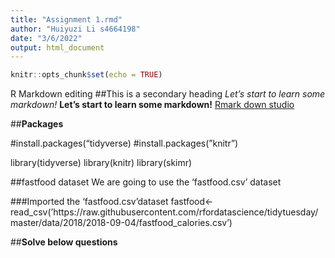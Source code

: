 ```yaml
---
title: "Assignment 1.rmd"
author: "Huiyuzi Li s4664198"
date: "3/6/2022"
output: html_document
---
```


```r
knitr::opts_chunk$set(echo = TRUE)
```


R Markdown editing
##This is a secondary heading
*Let's start to learn some markdown!*
**Let's start to learn some markdown!**
[Rmark down studio](http://rmarkdown.rstudio.com)


##**Packages**


#install.packages("tidyverse)
#install.packages("knitr")

library(tidyverse)
library(knitr)
library(skimr)

##fastfood dataset
We are going to use the 'fastfood.csv' dataset

###Imported the 'fastfood.csv'dataset
fastfood<-read_csv('https://raw.githubusercontent.com/rfordatascience/tidytuesday/master/data/2018/2018-09-04/fastfood_calories.csv')

##**Solve below questions**
